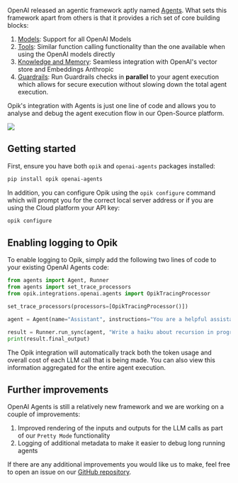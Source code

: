 OpenAI released an agentic framework aptly named [Agents](https://platform.openai.com/docs/guides/agents). What
sets this framework apart from others is that it provides a rich set of core building blocks:

1. [Models](https://platform.openai.com/docs/guides/agents#models): Support for all OpenAI Models
2. [Tools](https://platform.openai.com/docs/guides/agents#tools): Similar function calling functionality than the one available when using the OpenAI models directly
3. [Knowledge and Memory](https://platform.openai.com/docs/guides/agents#knowledge-memory): Seamless integration with OpenAI's vector store and Embeddings Anthropic
4. [Guardrails](https://platform.openai.com/docs/guides/agents#guardrails): Run Guardrails checks in **parallel** to your agent execution which allows for secure execution
   without slowing down the total agent execution.

Opik's integration with Agents is just one line of code and allows you to analyse and debug the agent execution
flow in our Open-Source platform.

<Frame>
  <img src="/img/tracing/openai_agents.png" />
</Frame>

## Getting started

First, ensure you have both `opik` and `openai-agents` packages installed:

```bash
pip install opik openai-agents
```

In addition, you can configure Opik using the `opik configure` command which will prompt you for the correct local server address or if you are using the Cloud platform your API key:

```bash
opik configure
```

## Enabling logging to Opik

To enable logging to Opik, simply add the following two lines of code to your existing OpenAI Agents code:

```python {3,5}
from agents import Agent, Runner
from agents import set_trace_processors
from opik.integrations.openai.agents import OpikTracingProcessor

set_trace_processors(processors=[OpikTracingProcessor()])

agent = Agent(name="Assistant", instructions="You are a helpful assistant")

result = Runner.run_sync(agent, "Write a haiku about recursion in programming.")
print(result.final_output)
```

<Tip>
  The Opik integration will automatically track both the token usage and overall cost of each LLM call that is being
  made. You can also view this information aggregated for the entire agent execution.
</Tip>

## Further improvements

OpenAI Agents is still a relatively new framework and we are working on a couple of improvements:

1. Improved rendering of the inputs and outputs for the LLM calls as part of our `Pretty Mode` functionality
2. Logging of additional metadata to make it easier to debug long running agents

If there are any additional improvements you would like us to make, feel free to open an issue on our [GitHub repository](https://github.com/comet-ml/opik/issues).
